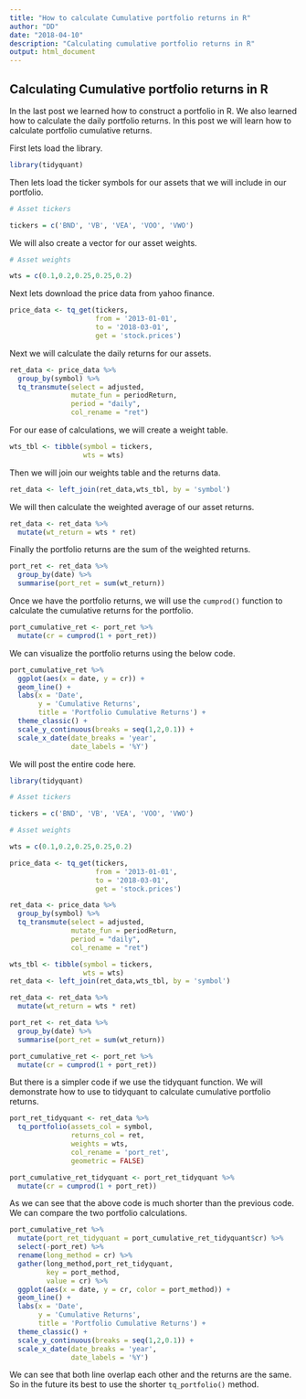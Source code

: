 ```yaml
---
title: "How to calculate Cumulative portfolio returns in R"
author: "DD"
date: "2018-04-10"
description: "Calculating cumulative portfolio returns in R"
output: html_document
---
```


## Calculating Cumulative portfolio returns in R

In the last post we learned how to construct a portfolio in R. We also learned how to calculate the daily portfolio returns. In this post we will learn how to calculate portfolio cumulative returns.

First lets load the library.

```r

library(tidyquant)

```

Then lets load the ticker symbols for our assets that we will include in our portfolio.

```r
# Asset tickers

tickers = c('BND', 'VB', 'VEA', 'VOO', 'VWO')

```

We will also create a vector for our asset weights.

```r
# Asset weights

wts = c(0.1,0.2,0.25,0.25,0.2)


```

Next lets download the price data from yahoo finance.

```r

price_data <- tq_get(tickers,
                     from = '2013-01-01',
                     to = '2018-03-01',
                     get = 'stock.prices')

```

Next we will calculate the daily returns for our assets.

```r

ret_data <- price_data %>%
  group_by(symbol) %>%
  tq_transmute(select = adjusted,
               mutate_fun = periodReturn,
               period = "daily",
               col_rename = "ret")

```

For our ease of calculations, we will create a weight table.

```r

wts_tbl <- tibble(symbol = tickers,
                  wts = wts)

```

Then we will join our weights table and the returns data.

```r

ret_data <- left_join(ret_data,wts_tbl, by = 'symbol')

```

We will then calculate the weighted average of our asset returns.

```r

ret_data <- ret_data %>%
  mutate(wt_return = wts * ret)

```

Finally the portfolio returns are the sum of the weighted returns.

```r

port_ret <- ret_data %>%
  group_by(date) %>%
  summarise(port_ret = sum(wt_return))

```

Once we have the portfolio returns, we will use the `cumprod()` function to calculate the cumulative returns for the portfolio.

```r

port_cumulative_ret <- port_ret %>%
  mutate(cr = cumprod(1 + port_ret))

```

We can visualize the portfolio returns using the below code.

```r

port_cumulative_ret %>%
  ggplot(aes(x = date, y = cr)) +
  geom_line() +
  labs(x = 'Date',
       y = 'Cumulative Returns',
       title = 'Portfolio Cumulative Returns') +
  theme_classic() +
  scale_y_continuous(breaks = seq(1,2,0.1)) +
  scale_x_date(date_breaks = 'year',
               date_labels = '%Y')

```

We will post the entire code here.

```r

library(tidyquant)

# Asset tickers

tickers = c('BND', 'VB', 'VEA', 'VOO', 'VWO')

# Asset weights

wts = c(0.1,0.2,0.25,0.25,0.2)

price_data <- tq_get(tickers,
                     from = '2013-01-01',
                     to = '2018-03-01',
                     get = 'stock.prices')

ret_data <- price_data %>%
  group_by(symbol) %>%
  tq_transmute(select = adjusted,
               mutate_fun = periodReturn,
               period = "daily",
               col_rename = "ret")

wts_tbl <- tibble(symbol = tickers,
                  wts = wts)
ret_data <- left_join(ret_data,wts_tbl, by = 'symbol')

ret_data <- ret_data %>%
  mutate(wt_return = wts * ret)

port_ret <- ret_data %>%
  group_by(date) %>%
  summarise(port_ret = sum(wt_return))

port_cumulative_ret <- port_ret %>%
  mutate(cr = cumprod(1 + port_ret))

```

But there is a simpler code if we use the tidyquant function. We will demonstrate how to use to tidyquant to calculate cumulative portfolio returns.

```r

port_ret_tidyquant <- ret_data %>%
  tq_portfolio(assets_col = symbol,
               returns_col = ret,
               weights = wts,
               col_rename = 'port_ret',
               geometric = FALSE)

port_cumulative_ret_tidyquant <- port_ret_tidyquant %>%
  mutate(cr = cumprod(1 + port_ret))

```

As we can see that the above code is much shorter than the previous code. We can compare the two portfolio calculations.

```r

port_cumulative_ret %>%
  mutate(port_ret_tidyquant = port_cumulative_ret_tidyquant$cr) %>%
  select(-port_ret) %>%
  rename(long_method = cr) %>%
  gather(long_method,port_ret_tidyquant,
         key = port_method,
         value = cr) %>%
  ggplot(aes(x = date, y = cr, color = port_method)) +
  geom_line() +
  labs(x = 'Date',
       y = 'Cumulative Returns',
       title = 'Portfolio Cumulative Returns') +
  theme_classic() +
  scale_y_continuous(breaks = seq(1,2,0.1)) +
  scale_x_date(date_breaks = 'year',
               date_labels = '%Y')

```

We can see that both line overlap each other and the returns are the same. So in the future its best to use the shorter `tq_portfolio()` method.
